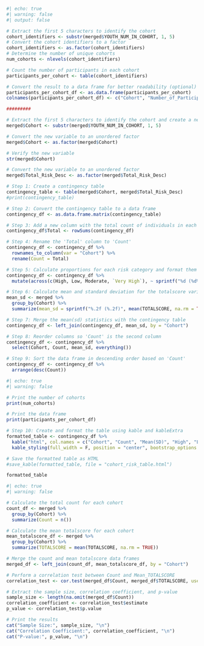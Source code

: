 

```r
#| echo: true
#| warning: false
#| output: false

# Extract the first 5 characters to identify the cohort
cohort_identifiers <- substr(merged$YOUTH_NUM_IN_COHORT, 1, 5)
# Convert the cohort identifiers to a factor
cohort_identifiers <- as.factor(cohort_identifiers)
# Determine the number of unique cohorts
num_cohorts <- nlevels(cohort_identifiers)

# Count the number of participants in each cohort
participants_per_cohort <- table(cohort_identifiers)

# Convert the result to a data frame for better readability (optional)
participants_per_cohort_df <- as.data.frame(participants_per_cohort)
colnames(participants_per_cohort_df) <- c("Cohort", "Number_of_Participants")

#########

# Extract the first 5 characters to identify the cohort and create a new variable
merged$Cohort <- substr(merged$YOUTH_NUM_IN_COHORT, 1, 5)

# Convert the new variable to an unordered factor
merged$Cohort <- as.factor(merged$Cohort)

# Verify the new variable
str(merged$Cohort)

# Convert the new variable to an unordered factor
merged$Total_Risk_Desc <- as.factor(merged$Total_Risk_Desc)

# Step 1: Create a contingency table
contingency_table <- table(merged$Cohort, merged$Total_Risk_Desc)
#print(contingency_table)

# Step 2: Convert the contingency table to a data frame
contingency_df <- as.data.frame.matrix(contingency_table)

# Step 3: Add a new column with the total count of individuals in each cohort
contingency_df$Total <- rowSums(contingency_df)

# Step 4: Rename the 'Total' column to 'Count'
contingency_df <- contingency_df %>%
  rownames_to_column(var = "Cohort") %>%
  rename(Count = Total)

# Step 5: Calculate proportions for each risk category and format them as percentages
contingency_df <- contingency_df %>%
  mutate(across(c(High, Low, Moderate, `Very High`), ~ sprintf("%d (%d%%)", ., round(./Count * 100))))

# Step 6: Calculate mean and standard deviation for the totalscore variable for each cohort
mean_sd <- merged %>%
  group_by(Cohort) %>%
  summarize(mean_sd = sprintf("%.2f (%.2f)", mean(TOTALSCORE, na.rm = TRUE), sd(TOTALSCORE, na.rm = TRUE)))

# Step 7: Merge the mean(sd) statistics with the contingency table
contingency_df <- left_join(contingency_df, mean_sd, by = "Cohort")

# Step 8: Reorder columns so 'Count' is the second column
contingency_df <- contingency_df %>%
  select(Cohort, Count, mean_sd, everything())

# Step 9: Sort the data frame in descending order based on 'Count'
contingency_df <- contingency_df %>%
  arrange(desc(Count))


```

```r
#| echo: true
#| warning: false

# Print the number of cohorts
print(num_cohorts)

# Print the data frame
print(participants_per_cohort_df)

# Step 10: Create and format the table using kable and kableExtra
formatted_table <- contingency_df %>%
  kable("html", col.names = c("Cohort", "Count", "Mean(SD)", "High", "Low", "Moderate", "Very High")) %>%
  kable_styling(full_width = F, position = "center", bootstrap_options = c("striped", "hover", "condensed", "responsive"))

# Save the formatted table as HTML
#save_kable(formatted_table, file = "cohort_risk_table.html")

formatted_table

```

```r
#| echo: true
#| warning: false

# Calculate the total count for each cohort
count_df <- merged %>%
  group_by(Cohort) %>%
  summarize(Count = n())

# Calculate the mean totalscore for each cohort
mean_totalscore_df <- merged %>%
  group_by(Cohort) %>%
  summarize(TOTALSCORE = mean(TOTALSCORE, na.rm = TRUE))

# Merge the count and mean totalscore data frames
merged_df <- left_join(count_df, mean_totalscore_df, by = "Cohort")

# Perform a correlation test between Count and Mean_TOTALSCORE
correlation_test <- cor.test(merged_df$Count, merged_df$TOTALSCORE, use = "complete.obs")

# Extract the sample size, correlation coefficient, and p-value
sample_size <- length(na.omit(merged_df$Count))
correlation_coefficient <- correlation_test$estimate
p_value <- correlation_test$p.value

# Print the results
cat("Sample Size:", sample_size, "\n")
cat("Correlation Coefficient:", correlation_coefficient, "\n")
cat("P-value:", p_value, "\n")

```

